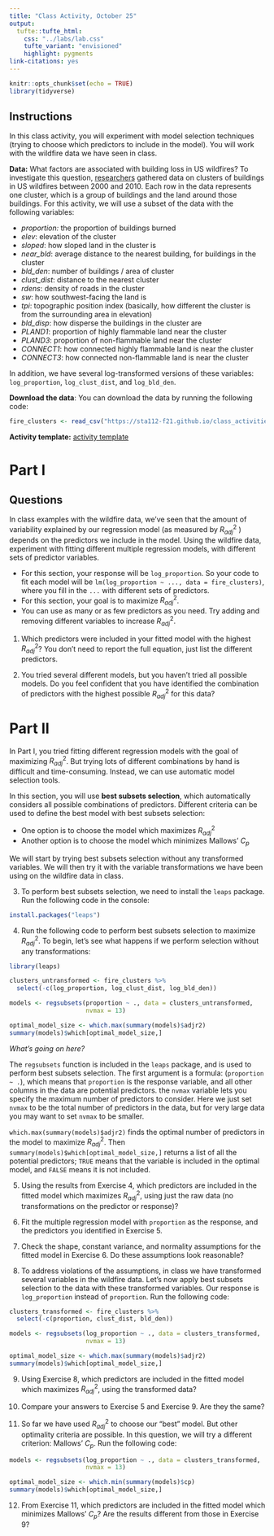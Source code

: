 ```yaml
---
title: "Class Activity, October 25"
output: 
  tufte::tufte_html:
    css: "../labs/lab.css"
    tufte_variant: "envisioned"
    highlight: pygments
link-citations: yes
---
```


```r
knitr::opts_chunk$set(echo = TRUE)
library(tidyverse)
```

## Instructions

In this class activity, you will experiment with model selection techniques (trying to choose which predictors to include in the model). You will work with the wildfire data we have seen in class. 

**Data:** What factors are associated with building loss in US wildfires? To investigate this question, [researchers](https://esajournals.onlinelibrary.wiley.com/doi/10.1002/eap.1376) gathered data on clusters of buildings in US wildfires between 2000 and 2010. Each row in the data represents one cluster, which is a group of buildings and the land around those buildings. For this activity, we will use a subset of the data with the following variables:

* *proportion:* the proportion of buildings burned
* *elev*: elevation of the cluster
* *sloped*: how sloped land in the cluster is
* *near_bld*: average distance to the nearest building, for buildings in the cluster
* *bld_den*: number of buildings / area of cluster
* *clust_dist*: distance to the nearest cluster
* *rdens*: density of roads in the cluster
* *sw*: how southwest-facing the land is
* *tpi*: topographic position index (basically, how different the cluster is from the surrounding area in elevation)
* *bld_disp*: how disperse the buildings in the cluster are
* *PLAND1*: proportion of highly flammable land near the cluster
* *PLAND3*: proportion of non-flammable land near the cluster
* *CONNECT1*: how connected highly flammable land is near the cluster
* *CONNECT3*: how connected non-flammable land is near the cluster

In addition, we have several log-transformed versions of these variables: `log_proportion`, `log_clust_dist`, and `log_bld_den`.

**Download the data**: You can download the data by running the following code:

```r
fire_clusters <- read_csv("https://sta112-f21.github.io/class_activities/fire_clusters_data.csv")
```

**Activity template:** [activity template](https://sta112-f21.github.io/class_activities/ca_lecture_27_template.Rmd)

# Part I

## Questions

In class examples with the wildfire data, we've seen that the amount of variability explained by our regression model (as measured by $R^2_{adj}$ ) depends on the predictors we include in the model. Using the wildfire data, experiment with fitting different multiple regression models, with different sets of predictor variables. 

* For this section, your response will be `log_proportion`. So your code to fit each model will be `lm(log_proportion ~ ..., data = fire_clusters)`, where you fill in the `...` with different sets of predictors.
* For this section, your goal is to maximize $R^2_{adj}$. 
* You can use as many or as few predictors as you need. Try adding and removing different variables to increase $R^2_{adj}$.

1. Which predictors were included in your fitted model with the highest $R^2_{adj}$? You don't need to report the full equation, just list the different predictors.

2. You tried several different models, but you haven't tried all possible models. Do you feel confident that you have identified the combination of predictors with the highest possible $R^2_{adj}$ for this data?


# Part II

In Part I, you tried fitting different regression models with the goal of maximizing $R^2_{adj}$. But trying lots of different combinations by hand is difficult and time-consuming. Instead, we can use automatic model selection tools.

In this section, you will use **best subsets selection**, which automatically considers all possible combinations of predictors. Different criteria can be used to define the best model with best subsets selection:

* One option is to choose the model which maximizes $R^2_{adj}$
* Another option is to choose the model which minimizes Mallows' $C_p$

We will start by trying best subsets selection without any transformed variables. We will then try it with the variable transformations we have been using on the wildfire data in class.

3. To perform best subsets selection, we need to install the `leaps` package. Run the following code in the console:

```r
install.packages("leaps")
```

4. Run the following code to perform best subsets selection to maximize $R^2_{adj}$. To begin, let's see what happens if we perform selection without any transformations:

```r
library(leaps)

clusters_untransformed <- fire_clusters %>%
  select(-c(log_proportion, log_clust_dist, log_bld_den))

models <- regsubsets(proportion ~ ., data = clusters_untransformed,
                     nvmax = 13)

optimal_model_size <- which.max(summary(models)$adjr2)
summary(models)$which[optimal_model_size,]
```


:::{.question}
*What's going on here?*

The `regsubsets` function is included in the `leaps` package, and is used to perform best subsets selection. The first argument is a formula: (`proportion ~ .`), which means that `proportion` is the response variable, and all other columns in the data are potential predictors. the `nvmax` variable lets you specify the maximum number of predictors to consider. Here we just set `nvmax` to be the total number of predictors in the data, but for very large data you may want to set `nvmax` to be smaller.

`which.max(summary(models)$adjr2)` finds the optimal number of predictors in the model to maximize $R^2_{adj}$. Then `summary(models)$which[optimal_model_size,]` returns a list of all the potential predictors; `TRUE` means that the variable is included in the optimal model, and `FALSE` means it is not included.
:::

5. Using the results from Exercise 4, which predictors are included in the fitted model which maximizes $R^2_{adj}$, using just the raw data (no transformations on the predictor or response)?

6. Fit the multiple regression model with `proportion` as the response, and the predictors you identified in Exercise 5.

7. Check the shape, constant variance, and normality assumptions for the fitted model in Exercise 6. Do these assumptions look reasonable?

8. To address violations of the assumptions, in class we have transformed several variables in the wildfire data. Let's now apply best subsets selection to the data with these transformed variables. Our response is `log_proportion` instead of `proportion`. Run the following code:

```r
clusters_transformed <- fire_clusters %>%
  select(-c(proportion, clust_dist, bld_den))

models <- regsubsets(log_proportion ~ ., data = clusters_transformed,
                     nvmax = 13)

optimal_model_size <- which.max(summary(models)$adjr2)
summary(models)$which[optimal_model_size,]
```

9. Using Exercise 8, which predictors are included in the fitted model which maximizes $R^2_{adj}$, using the transformed data?

10. Compare your answers to Exercise 5 and Exercise 9. Are they the same?

11. So far we have used $R^2_{adj}$ to choose our "best" model. But other optimality criteria are possible. In this question, we will try a different criterion: Mallows' $C_p$. Run the following code:

```r
models <- regsubsets(log_proportion ~ ., data = clusters_transformed,
                     nvmax = 13)

optimal_model_size <- which.min(summary(models)$cp)
summary(models)$which[optimal_model_size,]
```

12. From Exercise 11, which predictors are included in the fitted model which minimizes Mallows' $C_p$? Are the results different from those in Exercise 9?